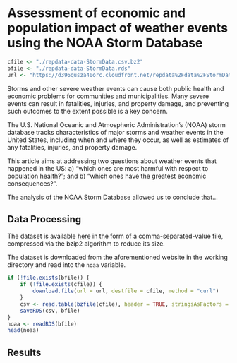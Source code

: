 Assessment of economic and population impact of weather events using the NOAA Storm Database
============================================================================================

```r
cfile <- "./repdata-data-StormData.csv.bz2"
bfile <- "./repdata-data-StormData.rds"
url <- "https://d396qusza40orc.cloudfront.net/repdata%2Fdata%2FStormData.csv.bz2"
```

Storms and other severe weather events can cause both public health and economic problems for communities and municipalities. Many severe events can result in fatalities, injuries, and property damage, and preventing such outcomes to the extent possible is a key concern.

The U.S. National Oceanic and Atmospheric Administration's (NOAA) storm database tracks characteristics of major storms and weather events in the United States, including when and where they occur, as well as estimates of any fatalities, injuries, and property damage.

This article aims at addressing two questions about weather events that happened in the US: a) "which ones are most harmful with respect to population health?"; and b) "which ones have the greatest economic consequences?".

The analysis of the NOAA Storm Database allowed us to conclude that...

<!--
Immediately after the title, there should be a synopsis which describes and summarizes your analysis in at most 10 complete sentences.
-->

Data Processing
---------------

The dataset is available [here](`r url`) in the form of a comma-separated-value file, compressed via the bzip2 algorithm to reduce its size.

The dataset is downloaded from the aforementioned website in the working directory and read into the `noaa` variable.

```r
if (!file.exists(bfile)) {
    if (!file.exists(cfile)) {
        download.file(url = url, destfile = cfile, method = "curl")
    }
    csv <- read.table(bzfile(cfile), header = TRUE, stringsAsFactors = FALSE, sep = ",", quote = "\"")
    saveRDS(csv, bfile)
}
noaa <- readRDS(bfile)
head(noaa)
```
<!--
There should be a section titled Data Processing which describes (in words and code) how the data were loaded into R and processed for analysis. In particular, your analysis must start from the raw CSV file containing the data. You cannot do any preprocessing outside the document.
-->

Results
-------